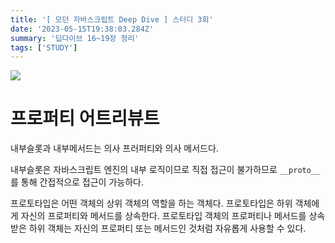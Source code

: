 ```yaml
---
title: '[ 모던 자바스크립트 Deep Dive ] 스터디 3회'
date: '2023-05-15T19:38:03.284Z'
summary: '딥다이브 16~19장 정리'
tags: ['STUDY']
---
```


![](./js.png)

# 프로퍼티 어트리뷰트

내부슬롯과 내부메서드는 의사 프러퍼티와 의사 메서드다.

내부슬롯은 자바스크립트 엔진의 내부 로직이므로 직접 접근이 불가하므로 `__proto__`를 통해 간접적으로 접근이 가능하다.

프로토타입은 어떤 객체의 상위 객체의 역할을 하는 객체다. 프로토타입은 하위 객체에게 자신의 프로퍼티와 메서드를 상속한다. 프로토타입 객체의 프로퍼티나 메서드를 상속받은 하위 객체는 자신의 프로퍼티 또는 메서드인 것처럼 자유롭게 사용할 수 있다.
